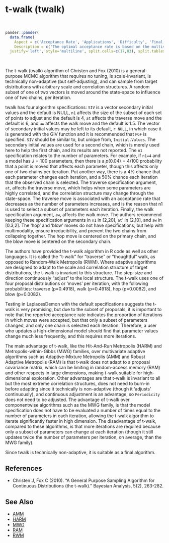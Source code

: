 # t-walk (<a name='twalk'>twalk</a>)

<br>
```r
pander::pander(
  data.frame(
    Aspect = c('Acceptance Rate', 'Applications', 'Difficulty', 'Final Algorithm?', 'Proposal'),
    Description = c('The optimal acceptance rate is based on the multivariate normality of the marginal posterior distributions, and ranges from 44% for one parameter to 23.4% for five or more parameters. The observed acceptance rate may be suitable in the interval [15%,50%].', 'This is a widely applicable, general-purpose algorithm.','This algorithm is easy for a beginner. It has few algorithm specifications, and these are recommended to remain at the default values. This algorithm requires an additional vector of initial values, but is otherwise fully automatic.','Yes.', 'Multivariate. Proposals are multivariate only in the sense that proposals for multiple parameters are generated at once. However, proposals are not generated with a multivariate distribution and a proposal covariance matrix. Proposals are generated for only a subset of parameters at each iteration, and for only one of two sets of initial values. See below.')),
  justify='left', style='multiline', split.cells=c(17,83), split.tables=Inf)
```

<br>

The t-walk (twalk) algorithm of Christen and Fox (2010) is a general-purpose MCMC algorithm that requires no tuning, is scale-invariant, is technically non-adaptive (but self-adjusting), and can sample from target distributions with arbitrary scale and correlation structures. A random subset of one of two vectors is moved around the state-space to influence one of two chains, per iteration.

twalk has four algorithm specifications: `SIV` is a vector secondary initial values and the default is NULL, `n1` affects the size of the subset of each set of points to adjust and the default is 4, `at` affects the traverse move and the default is 6, and `aw` affects the walk move and the default is 1.5. The vector of secondary initial values may be left to its default, `r NULL`, in which case it is generated with the <span class="func">GIV</span> function and it is recommended that `PGF` is specified. `SIV` should be similar to, but unique from, `Initial.Values`. The secondary initial values are used for a second chain, which is merely used here to help the first chain, and its results are not reported. The `n1` specification relates to the number of parameters. For example, if `n1=4` and a model has $J=100$ parameters, then there is a $p(0.04) = 4 / 100$ probability that a point is moved that affects each parameter, though this affects only one of two chains per iteration. Put another way, there is a 4% chance that each parameter changes each iteration, and a 50% chance each iteration that the observed chain is selected. The traverse specification argument, `at`, affects the traverse move, which helps when some parameters are highly correlated, and the correlation structure may change through the state-space. The traverse move is associated with an acceptance rate that decreases as the number of parameters increases, and is the reason that n1 is used to select a subset of parameters each iteration. Finally, the walk specification argument, `aw`, affects the walk move. The authors recommend keeping these specification arguments in `n1` in [2,20], `at`' in [2,10], and `aw` in [0.3,2]. The 'hop' and 'blow' moves do not have specifications, but help with multimodality, ensure irreducibility, and prevent the two chains from collapsing together. The hop move is centered on the primary chain, and the blow move is centered on the secondary chain.

The authors have provided the t-walk algorithm in R code as well as other languages. It is called the "t-walk" for "traverse" or "thoughtful" walk, as opposed to Random-Walk Metropolis (RWM). Where adaptive algorithms are designed to adapt to the scale and correlation structure of target distributions, the t-walk is invariant to this structure. The step-size and direction continuously "adjust" to the local structure. The t-walk uses one of four proposal distributions or 'moves' per iteration, with the following probabilities: traverse (p=0.4918), walk (p=0.4918), hop (p=0.0082), and blow (p=0.0082).

Testing in <span class="pack">LaplacesDemon</span> with the default specifications suggests the t-walk is very promising, but due to the subset of proposals, it is important to note that the reported acceptance rate indicates the proportion of iterations in which moves were accepted, but that only a subset of parameters changed, and only one chain is selected each iteration. Therefore, a user who updates a high-dimensional model should find that parameter values change much less frequently, and this requires more iterations.

The main advantage of t-walk, like the Hit-And-Run Metropolis (HARM) and Metropolis-within-Gibbs (MWG) families, over multivariate adaptive algorithms such as Adaptive-Mixture Metropolis (AMM) and Robust Adaptive Metropolis (RAM) is that t-walk does not adapt to a proposal covariance matrix, which can be limiting in random-access memory (RAM) and other respects in large dimensions, making t-walk suitable for high-dimensional exploration. Other advantages are that t-walk is invariant to all but the most extreme correlation structures, does not need to burn-in before adapting since it technically is non-adaptive (though it 'adjusts' continuously), and continuous adjustment is an advantage, so `Periodicity` does not need to be adjusted. The advantage of t-walk over componentwise algorithms such as the MWG family, is that the model specification does not have to be evaluated a number of times equal to the number of parameters in each iteration, allowing the t-walk algorithm to iterate significantly faster in high dimension. The disadvantage of t-walk, compared to these algorithms, is that more iterations are required because only a subset of parameters can change at each iteration (though it still updates twice the number of parameters per iteration, on average, than the MWG family).

Since twalk is technically non-adaptive, it is suitable as a final algorithm.

## References

- Christen J, Fox C (2010). "A General Purpose Sampling Algorithm for Continuous Distributions (the t-walk)." Bayesian Analysis, 5(2), 263-282.

## See Also

- [AMM](#amm)
- [HARM](#harm)
- [MWG](#mwg)
- [RAM](#ram)
- [RWM](#rwm)

